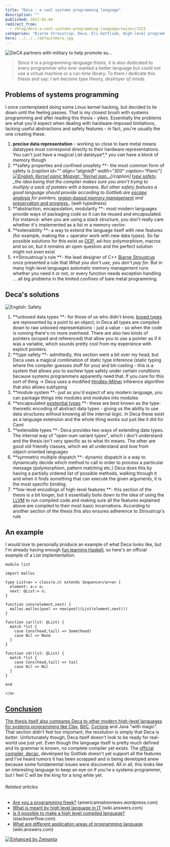 ```yaml
---
title: "Deca - a cool systems programming language"
description: ""
published: 2012-01-04
redirect_from:
  - /blog/deca-a-cool-systems-programming-language/swizec/3323
categories: "Bjarne Stroustrup, Deca, Eli Gottlieb, High-level programming language, Java, Object-oriented programming, Pointer (computing), Type system, Uncategorized"
hero: ../../../defaultHero.jpg
---
```


![DeCA partners with military to help promote su...](http://swizec.com/blog/wp-content/uploads/2012/01/4972036859_feeca3b936_m8.jpg "DeCA partners with military to help promote su...")![]()_![]()_

> Since it is a programming-language thesis, it is also dedicated to every programmer who ever wanted a better language but could not use a virtual machine or a run-time library. To them I dedicate this thesis and say: _I am become type theory, destroyer of minds._

## Problems of systems programming

I once contemplated doing some Linux kernel hacking, but decided to lie down until the feeling passes. That is my closest brush with systems programming and after reading this thesis - yikes. Essentially the problems are what you'd expect when dealing with hardware-imposed limitations, lacking useful abstractions and safety features - in fact, you're usually the one creating these.

1.  **precise data representation** - working so close to bare metal means datatypes must correspond directly to their hardware representations. You can't just have a magical List datatype*,* you _can_ have a block of memory though
2.  **safety properties and confined unsafety **- the most common form of safety is _\[caption id="" align="alignleft" width="300" caption="Panic"][![English: Kernel panic Magyar: "Kernel pan...](http://swizec.com/blog/wp-content/uploads/2012/01/300px-Kernel-panic6.jpg 'English: Kernel panic Magyar: "Kernel pan...')](http://commons.wikipedia.org/wiki/File:Kernel-panic.jpg)\[/caption] [type safety](http://en.wikipedia.org/wiki/Type_safety "Type safety"), \_the idea being that the compiler makes sure you aren't trying to multiply a sack of potates with a banana. But other safety features a good language should provide according to Gottlieb are _[escape analysis](http://en.wikipedia.org/wiki/Escape_analysis)_ for pointers, _[region-based memory management](http://en.wikipedia.org/wiki/Region-based_memory_management "Region-based memory management")_ and_ [preservation and progress](http://en.wikipedia.org/wiki/Type_safety#Definitions)\_ (well-typedness)
3.  **abstraction, encapsulation, modularity **- most modern languages provide ways of packaging code so it can be reused and encapsulated. For instance: when you are using a stack structure, you don't really care whether it's implemented as a list or a memory vector.
4.  **extensibility **- a way to extend the language itself with new features (for example, making the + operator work with new data types). So far possible solutions for this exist as [OOP](http://en.wikipedia.org/wiki/Object-oriented_programming "Object-oriented programming"), ad-hoc polymorphism, macros and so on, but it remains an open question and the perfect solution might not even exist
5.  **Stroustroup's rule **- the lead designer of C++ [Bjarne Stroustrup](http://www.research.att.com/~bs/homepage.html "Bjarne Stroustrup") once presented a rule that _What you don't use, you don't pay for._ But in many high-level languages automatic memory management runs whether you need it or not, or every function needs exception handling ... all big problems in the limited confines of bare metal programming.

## Deca's solutions

![English: Safety](http://swizec.com/blog/wp-content/uploads/2012/01/300px-Safety6.jpg "English: Safety")

1.  **unboxed data types **- for those of us who didn't know, [boxed types](http://www.haskell.org/ghc/docs/latest/html/users_guide/primitives.html) are represented by a point to an object; in Deca all types are compiled down to raw unboxed representations - just a value - so when the code is running there's no more overhead. There are also two kinds of pointers (scoped and referenced) that allow you to use a pointer as if it was a variable, which sounds pretty cool from my experience with explicit pointers.
2.  **type safety **- admittedly, this section went a bit over my head, but Deca uses a magical combination of static type inference (static typing where the compiler guesses stuff for you) and bit-casting - this is a system that allows you to eschew type safety under certain conditions because systems programmers apparently need that. If you care for this sort of thing -> Deca uses a modified [Hindley-Milner](http://en.wikipedia.org/wiki/Type_inference "Type inference") inference algorithm that also allows subtyping
3.  **module system **- just as you'd expect of any modern language, you can package things into modules and modules into modules
4.  **encapsulated [existential types](http://en.wikipedia.org/wiki/Type_system "Type system") **- these are best known as the type-theoretic encoding of abstract data types - giving us the ability to use data structures without knowing all the internal logic. In Deca these exist as a language extension and the whole thing works out just like it did for Caml
5.  **extensible types **- Deca provides two ways of extending data types. The internal way of "open-sum variant types", which I don't understand and the thesis isn't very specific as to what thi means. The other are good old friendly classes, which we all understand and love from object-oriented languages
6.  **symmetric multiple dispatch **- dynamic dispatch is a way to dynamically decide which method to call in order to process a particular message (polymorphism, pattern matching etc.) Deca does this by having a partially ordered list of possible methods, walking through it and when it finds something that can execute the given arguments, it is the most specific binding.
7.  **low-level encodings of high-level features **- this section of the thesis is a bit longer, but it essentially boils down to the idea of using the [LLVM](http://en.wikipedia.org/wiki/LLVM) to run compiled code and making sure all the features explained above are compiled to their most basic incarnations. According to another section of the thesis this also ensures adherence to Stroustrup's rule

## An example

I would love to personally produce an example of what Deca looks like, but I'm already having enough [fun learning Haskell](http://swizec.com/blog/learning-me-a-haskell/swizec/3272 "Learning me a Haskell"), so here's an official example of a List implementation.

```deca
module list

import malloc

type List<a> = class(e,n) extends Sequence</a><a> {
  element: a:= e;
  next: @List:= n;
}

function cons(element,next) {
  malloc.malloc(pool => new(pool)(List(element,next)))
}

function car(lst: @List) {
  match *lst {
    case Cons(head,tail) => Some(head)
    case Nil => None
  }
}

function cdr(lst: @List) {
  match *lst {
    case Cons(head,tail) => tail
    case Nil => Nil
  }
}

end

</a>
```

## [Conclusion]()

[The thesis itself also compares Deca to other modern high-level languages for systems programming like ]()[Clay](http://lambda-the-ultimate.org/node/4023), [BitC](http://www.bitc-lang.org/ "BitC"), [Cyclone](http://en.wikipedia.org/wiki/Cyclone_programming_language) and Java "with magic". That section didn't feel too important, the resolution is simply that Deca is _better_. Unfortunately though, Deca itself doesn't look to be ready for real-world use just yet. Even though the language itself is pretty much defined and its grammar is known, no complete compiler yet exists. The [official compiler, decac,](http://code.google.com/p/decac/) developed by Gottlieb doesn't yet support all the features and I've heard rumors it has been scrapped and is being developed anew because some fundamental issues were discovered. All in all, this looks like an interesting language to keep an eye on if you're a systems programmer, but I feel C will be the king for a long while yet.

###### Related articles

- [Are you a programming freek?](http://americannationnews.wordpress.com/2012/01/02/are-you-a-programming-freek/) (americannationnews.wordpress.com)
- [What is meant by high level language in IT](http://wiki.answers.com/Q/What_is_meant_by_high_level_language_in_IT) (wiki.answers.com)
- [Is it possible to make a high level compiled language?](http://stackoverflow.com/questions/8697033/is-it-possible-to-make-a-high-level-compiled-language) (stackoverflow.com)
- [What are different application areas of programming language](http://wiki.answers.com/Q/What_are_different_application_areas_of_programming_language) (wiki.answers.com)

[![Enhanced by Zemanta](http://img.zemanta.com/zemified_e.png?x-id=da758ab3-ef49-445c-82e5-d0740a42b9a2)](http://www.zemanta.com/ "Enhanced by Zemanta")
